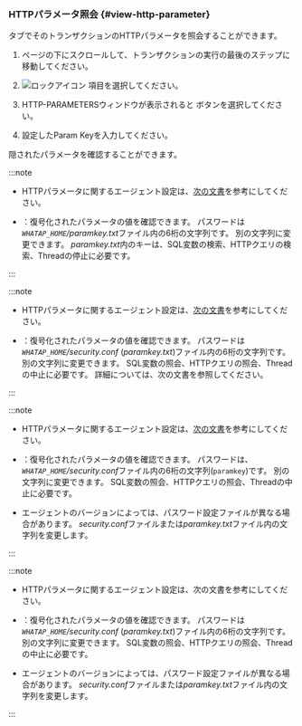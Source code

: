 ### HTTPパラメータ照会 {#view-http-parameter}

<Cmdname sid="TTL06126" className="uitext" /> タブでそのトランザクションのHTTPパラメータを照会することができます。

1. ページの下にスクロールして、トランザクションの実行の最後のステップに移動してください。 

2. ![ロックアイコン](/img/ic-lock.svg) <Cmdname sid="TTL06520" className="uitext" />項目を選択してください。

3. <UI>HTTP-PARAMETERS</UI>ウィンドウが表示されると <Cmdname sid="BTN06764" className="uitext" /> ボタンを選択してください。

4. 設定したParam Keyを入力してください。

隠されたパラメータを確認することができます。

<Xclude product='java,kubernetes,php,golang'>

:::note

- HTTPパラメータに関するエージェント設定は、[次の文書](agent-transaction#profile_http_parameter)を参考にしてください。

- <Cmdname sid="BTN06764" className="uitext" />：復号化されたパラメータの値を確認できます。 パスワードは<em><code>WHATAP_HOME</code>/paramkey.txt</em>ファイル内の6桁の文字列です。 別の文字列に変更できます。 <em>paramkey.txt</em>内のキーは、SQL変数の検索、HTTPクエリの検索、Threadの停止に必要です。

:::

</Xclude>

<InDoc product='java'>

:::note

- HTTPパラメータに関するエージェント設定は、[次の文書](agent-transaction#profile_http_parameter)を参考にしてください。

- <Cmdname sid="BTN06764" className="uitext" />：復号化されたパラメータの値を確認できます。 パスワードは<em><code>WHATAP_HOME</code>/security.conf</em> (<em>paramkey.txt</em>)ファイル内の6桁の文字列です。 別の文字列に変更できます。 SQL変数の照会、HTTPクエリの照会、Threadの中止に必要です。 詳細については、<Link to="install-agent#security">次の文書</Link>を参照してください。

:::

</InDoc>

<InDoc product='php,golang'>

:::note

- HTTPパラメータに関するエージェント設定は、[次の文書](agent-transaction#profile_http_parameter)を参考にしてください。

- <Cmdname sid="BTN06764" className="uitext" />：復号化されたパラメータの値を確認できます。 パスワードは、<em><code>WHATAP_HOME</code>/security.conf</em>ファイル内の6桁の文字列(`paramkey`)です。 別の文字列に変更できます。 SQL変数の照会、HTTPクエリの照会、Threadの中止に必要です。

- エージェントのバージョンによっては、パスワード設定ファイルが異なる場合があります。 *security.conf*ファイルまたは*paramkey.txt*ファイル内の文字列を変更します。

:::

</InDoc>

<InDoc product='kubernetes'>

:::note

- HTTPパラメータに関するエージェント設定は、<Link to="../java/agent-transaction#profile_http_parameter" target="_blank">次の文書</Link>を参考にしてください。

- <Cmdname sid="BTN06764" className="uitext" />：復号化されたパラメータの値を確認できます。 パスワードは<em><code>WHATAP_HOME</code>/security.conf</em> (<em>paramkey.txt</em>)ファイル内の6桁の文字列です。 別の文字列に変更できます。 SQL変数の照会、HTTPクエリの照会、Threadの中止に必要です。

- エージェントのバージョンによっては、パスワード設定ファイルが異なる場合があります。 *security.conf*ファイルまたは*paramkey.txt*ファイル内の文字列を変更します。

:::

</InDoc>
